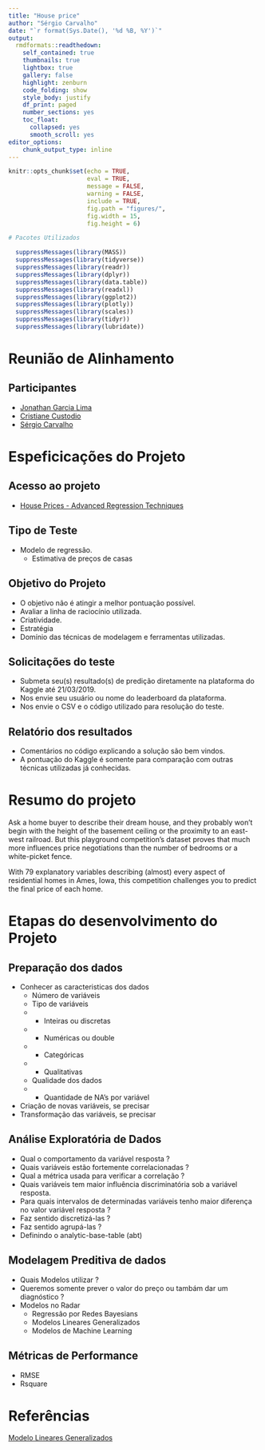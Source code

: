 ```yaml
---
title: "House price"
author: "Sérgio Carvalho"
date: "`r format(Sys.Date(), '%d %B, %Y')`"
output:
  rmdformats::readthedown:
    self_contained: true
    thumbnails: true
    lightbox: true
    gallery: false
    highlight: zenburn 
    code_folding: show
    style_body: justify
    df_print: paged
    number_sections: yes
    toc_float:
      collapsed: yes
      smooth_scroll: yes
editor_options: 
    chunk_output_type: inline
---
```



```r
knitr::opts_chunk$set(echo = TRUE, 
                      eval = TRUE, 
                      message = FALSE,
                      warning = FALSE, 
                      include = TRUE,
                      fig.path = "figures/",
                      fig.width = 15, 
                      fig.height = 6)
```


````r
# Pacotes Utilizados 

  suppressMessages(library(MASS))
  suppressMessages(library(tidyverse))
  suppressMessages(library(readr))
  suppressMessages(library(dplyr))
  suppressMessages(library(data.table))
  suppressMessages(library(readxl))
  suppressMessages(library(ggplot2))
  suppressMessages(library(plotly))
  suppressMessages(library(scales))
  suppressMessages(library(tidyr))
  suppressMessages(library(lubridate))

````

# Reunião de Alinhamento  

## Participantes

* [Jonathan Garcia Lima](https://www.linkedin.com/in/jonathanglima/) 
* [Cristiane Custodio](https://www.linkedin.com/in/cristiane-cust%C3%B3dio-ab255b71/)
* [Sérgio Carvalho](https://sergiocarvalho-estatistico.github.io/)


# Espeficicações do Projeto

## Acesso ao projeto

  * [House Prices - Advanced Regression Techniques](https://www.kaggle.com/c/house-prices-advanced-regression-techniques)

## Tipo de Teste

  * Modelo de regressão. 
      * Estimativa de preços de casas 
      
## Objetivo do Projeto

  * O objetivo não é atingir a melhor pontuação possível.
  * Avaliar a linha de raciocínio utilizada.
  * Criatividade.
  * Estratégia 
  * Domínio das técnicas de modelagem e ferramentas utilizadas.
      

## Solicitações do teste

  * Submeta seu(s) resultado(s) de predição diretamente na plataforma do Kaggle até 21/03/2019.
  * Nos envie seu usuário ou nome do leaderboard da plataforma.
  * Nos envie o CSV e o código utilizado para resolução do teste.

## Relatório dos resultados

  * Comentários no código explicando a solução são bem vindos. 
  * A pontuação do Kaggle é somente para comparação com outras técnicas utilizadas já conhecidas.


# Resumo do projeto 

Ask a home buyer to describe their dream house, and they probably won't begin with the height of the basement ceiling or the proximity to an east-west railroad. But this playground competition's dataset proves that much more influences price negotiations than the number of bedrooms or a white-picket fence.

With 79 explanatory variables describing (almost) every aspect of residential homes in Ames, Iowa, this competition challenges you to predict the final price of each home.  


# Etapas do desenvolvimento do Projeto

## Preparação dos dados

  * Conhecer as caracteristicas dos dados
      * Número de variáveis
      * Tipo de variáveis
      * * Inteiras ou discretas
      * * Numéricas ou double
      * * Categóricas
      * * Qualitativas
      * Qualidade dos dados          
      * * Quantidade de NA's por variável
  * Criação de novas variáveis, se precisar
  * Transformação das variáveis, se precisar

## Análise Exploratória de Dados

  * Qual o comportamento da variável resposta ?
  * Quais variáveis estão fortemente correlacionadas ?
  * Qual a métrica usada para verificar a correlação ? 
  * Quais variáveis tem maior influência discriminatória sob a variável resposta.
  * Para quais intervalos de determinadas variáveis tenho maior diferença no valor variável resposta ?
  * Faz sentido discretizá-las ?
  * Faz sentido agrupá-las ?
  * Definindo o analytic-base-table (abt)


## Modelagem Preditiva de dados

  * Quais Modelos utilizar ? 
  * Queremos somente prever o valor do preço ou tambám dar um diagnóstico ?  
  * Modelos no Radar
      * Regressão por Redes Bayesians
      * Modelos Lineares Generalizados
      * Modelos de Machine Learning
      
## Métricas de Performance

  * RMSE
  * Rsquare
  

# Referências
  
[Modelo Lineares Generalizados](https://www.ime.usp.br/~giapaula/texto_2013.pdf)

